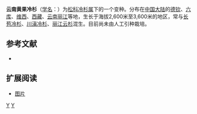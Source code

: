 {{Infraspeciesbox
| genus = Abies
| species = ernestii
| varietas = salouenensis
| authority = (Bordères & Gaussen) [[郑万钧|W. C. Cheng]] & [[傅立国|L. K. Fu]]
}}
'''云南黄果冷杉'''（[[学名|学名]]：{{lang|la|'''''Abies ernestii'' var. ''salouenensis'''''}}）为[[松科|松科]][[冷杉属|冷杉属]]下的一个变种。分布在[[中国大陆|中国大陆]]的[[德钦|德钦]]、[[六库|六库]]、[[维西|维西]]、[[西藏|西藏]]、[[云南|云南]][[丽江|丽江]]等地，生长于海拔2,600米至3,600米的地区，常与[[长苞冷杉|长苞冷杉]]、[[川滇冷杉|川滇冷杉]]、[[丽江云杉|丽江云杉]]混生。目前尚未由人工引种栽培。

== 参考文献 ==
{{refbegin}}
* {{CPNI| zh=云南黄果冷杉 | id=046-47535 | binomial=Abies ernestii | authority=(Bordères & Gaussen) W. C. Cheng & L. K. Fu | var=salouenensis | accessdate=2013-01-18}}
{{refend}}

== 扩展阅读 ==
* [https://www.zsbeike.com/imgs/K/K09424/k09424_tm.txt.6c815f.jpg 图片]

{{Taxonbar|from=Q10881125}}

[[Category:冷杉属|Y]]
[[Category:云南植物|Y]]